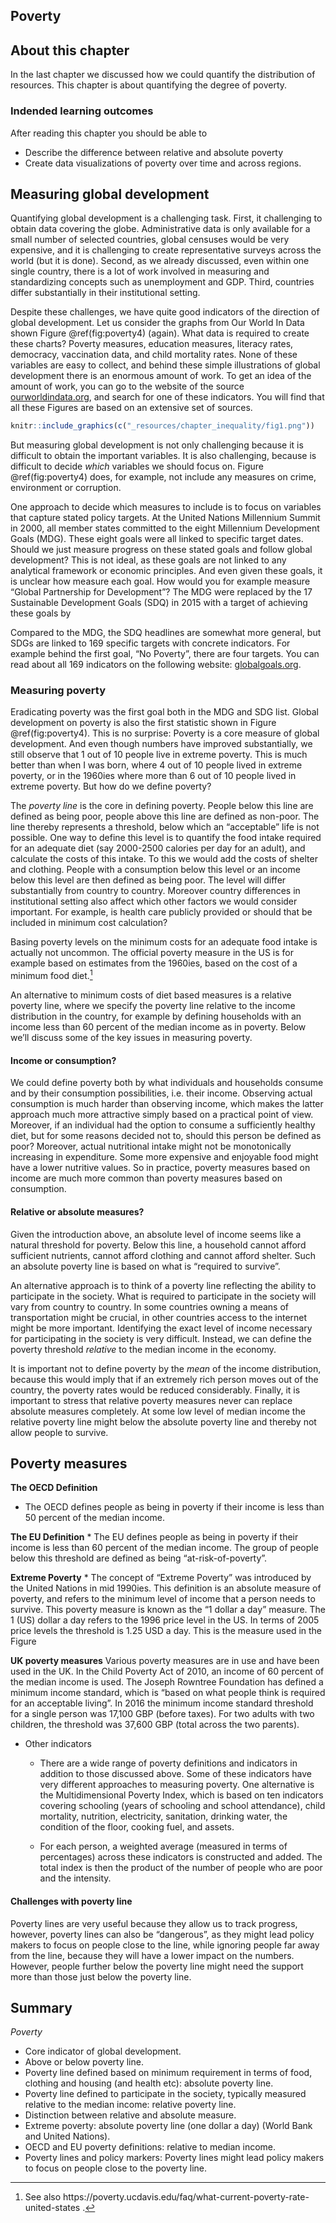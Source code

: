 ## Poverty 

## About this chapter

In the last chapter we discussed how we could quantify the distribution of resources. This chapter is about quantifying the degree of poverty. 

### Indended learning outcomes

After reading this chapter you should be able to

* Describe the difference between relative and absolute poverty
* Create data visualizations of poverty over time and across regions. 

## Measuring global development

Quantifying global development is a challenging task. First, it challenging to obtain data covering the globe. Administrative data is only 
available for a small number of selected countries, global censuses would be very expensive, and it is challenging to create representative surveys across the world (but it is done). Second, as we already discussed, even within one single country, there is a lot of work involved in measuring and standardizing concepts such as unemployment and GDP. Third, countries differ substantially in their institutional setting.

Despite these challenges, we have quite good indicators of the direction of global development.  Let us consider the graphs from Our World In Data  shown Figure \@ref(fig:poverty4) (again). What data is required to create these charts? Poverty measures, education measures, literacy rates, democracy, vaccination data, and child mortality rates. None of these variables are easy to collect, and behind these simple illustrations of global development there is an enormous amount of work. To get an idea of the amount of work, you can go to the website of the source  [ourworldindata.org](https://www.ourworldindata.org), and search for one of these indicators. You will find that all these Figures are based on an extensive set of sources. 


```r
knitr::include_graphics(c("_resources/chapter_inequality/fig1.png"))
```


But measuring global development is not only challenging because it is difficult to obtain the important variables. It is also challenging, because is difficult to decide *which* variables we should focus on. Figure \@ref(fig:poverty4) does, for example, not include any measures on crime, environment or corruption. 

One approach to decide which measures to include is to focus on variables that capture stated policy targets. At the United Nations Millennium Summit in 2000, all member states committed to the eight Millennium Development Goals (MDG). These eight goals were all linked to specific target dates. Should we just measure progress on these stated goals and follow global development? This is not ideal, as these goals are not linked to any analytical framework or economic principles. And even given these goals, it is unclear how measure each goal. How would you for example measure "Global Partnership for Development"? The MDG were replaced by the 17 Sustainable Development Goals (SDQ) in 2015 with a target of achieving these goals by 

Compared to the MDG, the SDQ headlines are somewhat more  general, but SDGs are linked to 169 specific targets with concrete indicators. For example behind the first goal, "No Poverty", there are four targets. You can read about all 169 indicators on the following website:  [globalgoals.org](https://www.globalgoals.org).

### Measuring poverty

Eradicating poverty was the first goal both in the MDG and SDG list. Global development on poverty is also the first statistic shown in Figure \@ref(fig:poverty4). This is no surprise: Poverty is a core measure of global development. And even though numbers have improved substantially, we still observe that 1 out of 10 people live in extreme poverty. This is much better than when I was born, where  4 out of 10 people lived in extreme poverty, or in the 1960ies where more than 6 out of 10 people lived in extreme poverty. But how do we define poverty?


The *poverty line* is the core in defining poverty. People below this line are defined as being poor, people above this line are defined as non-poor. The line thereby represents a threshold, below which an "acceptable" life is not possible. One way to define this level is to quantify the food intake required for an adequate diet (say 2000-2500 calories per day for an adult), and calculate the costs of this intake. To this we would add the costs of shelter and clothing. People with a consumption below this level or an income below this level are then defined as being poor. The level will differ substantially from country to country. Moreover country differences in institutional setting also affect which other factors we would consider important. For example, is health care publicly provided or should that be included in minimum cost calculation?

Basing poverty levels on the minimum costs for an adequate food intake is actually not uncommon. The official  poverty measure in the US is for example based on estimates from the 1960ies, based on the cost of a minimum food diet.^[See also https://poverty.ucdavis.edu/faq/what-current-poverty-rate-united-states .]

An alternative to minimum costs of diet based measures is a relative poverty line, where we specify the poverty line relative to the income distribution in the country, for example by defining households with an income less than 60 percent of the median income as in poverty. Below we'll discuss some of the key issues in measuring poverty.

#### Income or consumption?

We could define poverty both by what individuals and households consume and by their consumption possibilities, i.e. their income. Observing actual consumption is much harder than observing income, which makes the latter approach much more attractive simply based on a practical point of view. Moreover, if  an individual had the option to consume a sufficiently healthy diet, but for some reasons decided not to, should this person be defined as poor? Moreover, actual nutritional intake might not be monotonically increasing in expenditure. Some more expensive and enjoyable food might have a lower nutritive values. So in practice, poverty measures based on income are much more common than poverty measures based on consumption. 

#### Relative or absolute measures?
Given the introduction above, an absolute level of income seems like a natural threshold for poverty. Below this line, a household cannot afford sufficient nutrients, cannot afford clothing and cannot afford shelter. Such an absolute poverty line is based on what is "required to survive". 

An alternative approach is to think of a poverty line reflecting the ability to participate in the society. What is required to participate in the society will vary from country to country. In some countries owning a means of transportation might be crucial, in other countries access to the internet might be more important. Identifying the exact level of income necessary for participating in the society is very difficult. Instead, we can define the poverty threshold *relative* to the median income in the economy.

It is important not to define poverty by the *mean* of the income distribution, because this would imply that if an extremely rich person moves out of the country, the poverty rates would be reduced considerably.  Finally, it is important to stress that relative poverty measures never can replace absolute measures completely. At some low level of median income the relative poverty line might below the absolute poverty line and thereby not allow people to survive. 


## Poverty measures


**The OECD Definition**

* The OECD  defines people as being in  poverty if their income is less than  50 percent of the median income.

**The EU Definition**
* The EU  defines people as being in  poverty if their income is less than  60 percent of the median income. The group of people below this threshold are defined as being "at-risk-of-poverty".

**Extreme Poverty**
* The concept of "Extreme Poverty" was introduced by the United Nations in mid 1990ies. This definition is an absolute measure of poverty, and refers to the minimum level of income that a person needs to survive. This poverty measure is known as the "1 dollar a day" measure. The 1 (US) dollar a day refers to the 1996 price level in the US. In terms of 2005 price levels the threshold is 1.25 USD a day.  This is the measure used in the Figure 

**UK poverty measures**
Various poverty measures are in use and have been used in the UK. In the Child Poverty Act of 2010, an income of 60 percent of the median income is used.  The Joseph Rowntree Foundation has defined a minimum income standard, which is "based on what people think is required for an acceptable living". In 2016 the minimum income standard threshold for a single person was 17,100 GBP (before taxes). For two adults with two children, the threshold was 37,600 GBP (total across the two parents).

* Other indicators
  * There are a wide range of poverty definitions and indicators in addition to those discussed above. Some of these indicators have very different     approaches to measuring poverty. One alternative is the Multidimensional Poverty Index, which is based on ten indicators covering schooling   (years of schooling and school attendance), child mortality, nutrition, electricity, sanitation, drinking water, the condition of the floor, cooking fuel, and assets. 

  * For each person, a weighted average  (measured in terms of percentages) across these indicators is constructed and added. The total index is then the product of the number of people who are poor and the intensity. 



#### Challenges with poverty line

Poverty lines are very useful because they allow us to track progress, however, poverty lines can also be "dangerous", as they might lead policy makers to focus on people close to the line, while ignoring people far away from the line, because they will have a lower impact on the numbers. However, people further below the poverty line might need the support more than those just below the poverty line. 



## Summary


*Poverty*

* Core indicator of global development.
* Above or below poverty line.
* Poverty line defined based on minimum requirement in terms of food, clothing and housing (and health etc): absolute poverty line.
* Poverty line defined to participate in the society, typically measured relative to the median income: relative poverty line.
* Distinction between relative and absolute measure.
* Extreme poverty: absolute poverty line (one dollar a day) (World Bank and United Nations).
* OECD and EU poverty definitions: relative to median income.
* Poverty lines and policy markers: Poverty lines might lead policy makers to focus on people close to the poverty line. 
    

